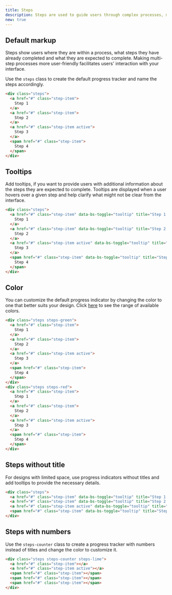 ```yaml
---
title: Steps
description: Steps are used to guide users through complex processes, making them easier and more intuitive. Breaking a multi-step process into smaller parts and tracking progress along the way helps users complete it successfully.
new: true
---
```


## Default markup

Steps show users where they are within a process, what steps they have already completed and what they are expected to complete. Making multi-step processes more user-friendly facilitates users' interaction with your interface.

Use the `steps` class to create the default progress tracker and name the steps accordingly.

```html code example
<div class="steps">
  <a href="#" class="step-item">
    Step 1
  </a>
  <a href="#" class="step-item">
    Step 2
  </a>
  <a href="#" class="step-item active">
    Step 3
  </a>
  <span href="#" class="step-item">
    Step 4
  </span>
</div>
```

## Tooltips

Add tooltips, if you want to provide users with additional information about the steps they are expected to complete. Tooltips are displayed when a user hovers over a given step and help clarify what might not be clear from the interface.

```html code example
<div class="steps">
  <a href="#" class="step-item" data-bs-toggle="tooltip" title="Step 1 description">
    Step 1
  </a>
  <a href="#" class="step-item" data-bs-toggle="tooltip" title="Step 2 description">
    Step 2
  </a>
  <a href="#" class="step-item active" data-bs-toggle="tooltip" title="Step 3 description">
    Step 3
  </a>
  <span href="#" class="step-item" data-bs-toggle="tooltip" title="Step 4 description">
    Step 4
  </span>
</div>
```

## Color

You can customize the default progress indicator by changing the color to one that better suits your design. Click [here](colors) to see the range of available colors.

```html code example
<div class="steps steps-green">
  <a href="#" class="step-item">
    Step 1
  </a>
  <a href="#" class="step-item">
    Step 2
  </a>
  <a href="#" class="step-item active">
    Step 3
  </a>
  <span href="#" class="step-item">
    Step 4
  </span>
</div>
<div class="steps steps-red">
  <a href="#" class="step-item">
    Step 1
  </a>
  <a href="#" class="step-item">
    Step 2
  </a>
  <a href="#" class="step-item active">
    Step 3
  </a>
  <span href="#" class="step-item">
    Step 4
  </span>
</div>
```

## Steps without title

For designs with limited space, use progress indicators without titles and add tooltips to provide the necessary details.

```html code example
<div class="steps">
  <a href="#" class="step-item" data-bs-toggle="tooltip" title="Step 1 description"></a>
  <a href="#" class="step-item" data-bs-toggle="tooltip" title="Step 2 description"></a>
  <a href="#" class="step-item active" data-bs-toggle="tooltip" title="Step 3 description"></a>
  <span href="#" class="step-item" data-bs-toggle="tooltip" title="Step 4 description"></span>
</div>
```

## Steps with numbers

Use the `steps-counter` class to create a progress tracker with numbers instead of titles and change the color to customize it.

```html code example
<div class="steps steps-counter steps-lime">
  <a href="#" class="step-item"></a>
  <a href="#" class="step-item active"></a>
  <span href="#" class="step-item"></span>
  <span href="#" class="step-item"></span>
  <span href="#" class="step-item"></span>
</div>
```
